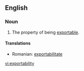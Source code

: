 ==English==

===Noun===
{{en-noun|-}}

# The property of being [[exportable]].

====Translations====
{{trans-top|property of being exportable}}
{{trans-mid}}
* Romanian: [[exportabilitate]]
{{trans-bottom}}

[[vi:exportability]]
